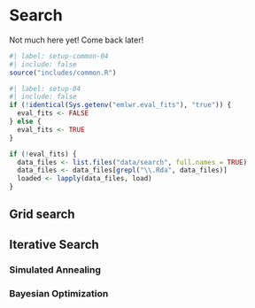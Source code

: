 # Search {#sec-search}

::: callout-caution
Not much here yet! Come back later!
:::

```r
#| label: setup-common-04
#| include: false
source("includes/common.R")
```

```r
#| label: setup-04
#| include: false
if (!identical(Sys.getenv("emlwr.eval_fits"), "true")) {
  eval_fits <- FALSE
} else {
  eval_fits <- TRUE
}

if (!eval_fits) {
  data_files <- list.files("data/search", full.names = TRUE)
  data_files <- data_files[grepl("\\.Rda", data_files)]
  loaded <- lapply(data_files, load)
}
```

## Grid search

## Iterative Search

### Simulated Annealing

### Bayesian Optimization
